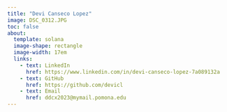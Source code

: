 ```yaml
---
title: "Devi Canseco Lopez"
image: DSC_0312.JPG
toc: false
about: 
  template: solana
  image-shape: rectangle
  image-width: 17em
  links:
    - text: LinkedIn
      href: https://www.linkedin.com/in/devi-canseco-lopez-7a089132a 
    - text: GitHub
      href: https://github.com/devicl
    - text: Email
      href: ddcx2023@mymail.pomona.edu
---
```

